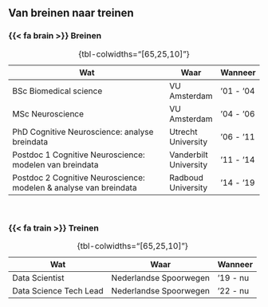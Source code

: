 ## Van breinen naar treinen

### {{< fa brain >}} Breinen

| Wat | Waar | Wanneer |
| ---------------- | ---- | -- |
| BSc Biomedical science | VU Amsterdam | '01 - '04 |
| MSc Neuroscience | VU Amsterdam | '04 - '06 |
| PhD Cognitive Neuroscience: analyse breindata  | Utrecht University | '06 - '11 |
| Postdoc 1 Cognitive Neuroscience: modelen van breindata | Vanderbilt University | '11 - '14 |
| Postdoc 2 Cognitive Neuroscience: modelen & analyse van breindata | Radboud University | '14 - '19 |

: {tbl-colwidths="[65,25,10]"}

<br> 

### {{< fa train >}} Treinen

| Wat | Waar | Wanneer |
| ---------------- | ---- | -- |
| Data Scientist | Nederlandse Spoorwegen | '19 - nu |
| Data Science Tech Lead | Nederlandse Spoorwegen | '22 - nu |

: {tbl-colwidths="[65,25,10]"}